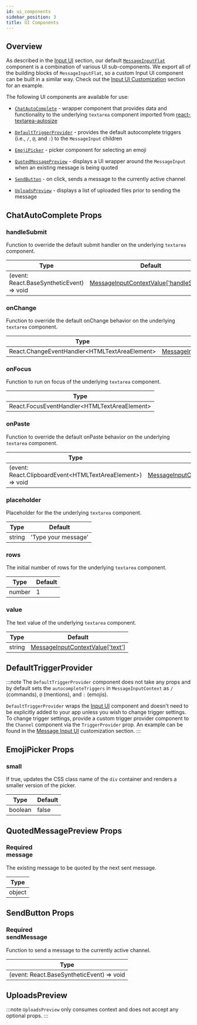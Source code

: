 ```yaml
---
id: ui_components
sidebar_position: 3
title: UI Components
---
```


## Overview

As described in the [Input UI](./input-ui.mdx) section, our default [`MessageInputFlat`](https://github.com/GetStream/stream-chat-react/blob/master/src/components/MessageInput/MessageInputFlat.tsx)
component is a combination of various UI sub-components. We export all of the building blocks of `MessageInputFlat`, so a custom Input UI
component can be built in a similar way. Check out the [Input UI Customization](../customization/input-ui.mdx) section for an example.

The following UI components are available for use:

- [`ChatAutoComplete`](https://github.com/GetStream/stream-chat-react/blob/master/src/components/ChatAutoComplete/ChatAutoComplete.tsx) - wrapper
  component that provides data and functionality to the underlying `textarea` component imported from [react-textarea-autosize](https://www.npmjs.com/package/react-textarea-autosize)

- [`DefaultTriggerProvider`](https://github.com/GetStream/stream-chat-react/blob/master/src/components/MessageInput/DefaultTriggerProvider.tsx) - provides
  the default autocomplete triggers (i.e., `/`, `@`, and `:`) to the `MessageInput` children

- [`EmojiPicker`](https://github.com/GetStream/stream-chat-react/blob/master/src/components/MessageInput/EmojiPicker.tsx) - picker
  component for selecting an emoji

- [`QuotedMessagePreview`](https://github.com/GetStream/stream-chat-react/blob/master/src/components/MessageInput/QuotedMessagePreview.tsx) - displays
  a UI wrapper around the `MessageInput` when an existing message is being quoted

- [`SendButton`](https://github.com/GetStream/stream-chat-react/blob/master/src/components/MessageInput/icons.tsx) - on click, sends a
  message to the currently active channel

- [`UploadsPreview`](https://github.com/GetStream/stream-chat-react/blob/master/src/components/MessageInput/UploadsPreview.tsx) - displays
  a list of uploaded files prior to sending the message

## ChatAutoComplete Props

### handleSubmit

Function to override the default submit handler on the underlying `textarea` component.

| Type                                      | Default                                                                                        |
| ----------------------------------------- | ---------------------------------------------------------------------------------------------- |
| (event: React.BaseSyntheticEvent) => void | [MessageInputContextValue['handleSubmit']](../contexts/message-input-context.mdx#handlesubmit) |

### onChange

Function to override the default onChange behavior on the underlying `textarea` component.

| Type                                           | Default                                                                                |
| ---------------------------------------------- | -------------------------------------------------------------------------------------- |
| React.ChangeEventHandler<HTMLTextAreaElement\> | [MessageInputContextValue['onChange']](../contexts/message-input-context.mdx#onchange) |

### onFocus

Function to run on focus of the underlying `textarea` component.

| Type                                          |
| --------------------------------------------- |
| React.FocusEventHandler<HTMLTextAreaElement\> |

### onPaste

Function to override the default onPaste behavior on the underlying `textarea` component.

| Type                                                        | Default                                                                              |
| ----------------------------------------------------------- | ------------------------------------------------------------------------------------ |
| (event: React.ClipboardEvent<HTMLTextAreaElement\>) => void | [MessageInputContextValue['onPaste']](../contexts/message-input-context.mdx#onpaste) |

### placeholder

Placeholder for the the underlying `textarea` component.

| Type   | Default             |
| ------ | ------------------- |
| string | 'Type your message' |

### rows

The initial number of rows for the underlying `textarea` component.

| Type   | Default |
| ------ | ------- |
| number | 1       |

### value

The text value of the underlying `textarea` component.

| Type   | Default                                                                        |
| ------ | ------------------------------------------------------------------------------ |
| string | [MessageInputContextValue['text']](../contexts/message-input-context.mdx#text) |

## DefaultTriggerProvider

:::note
The `DefaultTriggerProvider` component does not take any props and by default sets the `autocompleteTriggers` in `MessageInputContext` as
`/` (commands), `@` (mentions), and `:` (emojis).

`DefaultTriggerProvider` wraps the [Input UI](./input-ui.mdx) component and doesn't
need to be explicitly added to your app unless you wish to change trigger settings. To change trigger settings, provide a custom trigger
provider component to the `Channel` component via the `TriggerProvider` prop. An example can be found in the
[Message Input UI](../customization/input-ui.mdx) customization section.
:::

## EmojiPicker Props

### small

If true, updates the CSS class name of the `div` container and renders a smaller version of the picker.

| Type    | Default |
| ------- | ------- |
| boolean | false   |

## QuotedMessagePreview Props

### <div class="label required basic">Required</div> message

The existing message to be quoted by the next sent message.

| Type   |
| ------ |
| object |

## SendButton Props

### <div class="label required basic">Required</div> sendMessage

Function to send a message to the currently active channel.

| Type                                      |
| ----------------------------------------- |
| (event: React.BaseSyntheticEvent) => void |

## UploadsPreview

:::note
`UploadsPreview` only consumes context and does not accept any optional props.
:::
